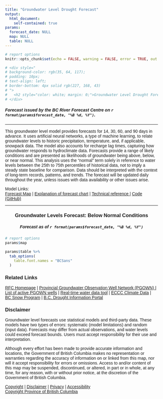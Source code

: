 ```yaml
---
title: "Groundwater Level Drought Forecast"
output: 
  html_document:
    self-contained: true
params:
  forecast_date: NULL
  map: NULL
  table: NULL
---
```


```r
# report options
knitr::opts_chunk$set(echo = FALSE, warning = FALSE, error = TRUE, out.width = '100%')
```


<style>
@font-face {
  font-family: 'BCSans';
  src: url('fonts/BCSans-Regular.otf') format('opentype');
}

body {
  font-family: 'BCSans', sans-serif;
}
</style>


``` r
# <div style="
# background-color: rgb(35, 64, 117); 
# padding: 10px; 
# text-align: left;
# border-bottom: 4px solid rgb(227, 168, 43)
# ">
#   <h2 style="color: white; margin: 0;">Groundwater Level Drought Forecast</h1>
# </div>
```

##### Forecast issued by the BC River Forecast Centre on `r format(params$forecast_date, "%B %d, %Y")`.

---

This groundwater level model provides forecasts for 14, 30, 60, and 90 days in advance. It uses artificial neural networks, a type of machine learning, to relate groundwater levels to historic precipitation, temperature, and, if applicable, snowpack data. The model also accounts for recharge lag times, capturing how groundwater responds to hydroclimate data. Forecasts provide a range of likely conditions and are presented as likelihoods of groundwater being above, below, or near normal. This analysis uses the “normal” term solely in reference to water levels between the 25th to 75th percentiles of historical data, not to imply a steady state baseline for comparison. Data should be interpreted with the context of long-term records, patterns, and trends. The forecast will be updated daily throughout the year, unless issues with data availability or other issues arise.

Model Links:<br>
<u><a href=https://nrs.objectstore.gov.bc.ca/rfc-conditions/groundwater_forecast/outputs/Groundwater_Drought_Forecast_Map.html target='_blank' >Forecast Map</a></u> | <u><a href=https://nrs.objectstore.gov.bc.ca/rfc-conditions/groundwater_forecast/documentation/gw_forecast_chart_details.pdf target='_blank' >Explanation of forecast chart</a></u>
| <u><a href=https://www2.gov.bc.ca/gov/content/environment/air-land-water/water/drought-flooding-dikes-dams/river-forecast-centre target='_blank' >Technical reference </a></u>
| <u><a href=https://github.com/bcgov/rfc-groundwater-forecast target='_blank' >Code (GitHub)</a></u>


---


<h3 style="text-align: center;">Groundwater Levels Forecast: Below Normal Conditions</h3>
<h5 style="text-align: center;">
Forecast as of `r format(params$forecast_date, "%B %d, %Y")`
</h5>


```r
# report options
params$map
```

```r
params$table %>%
  tab_options(
    table.font.names = "BCSans"
  )
```




### Related Links

<u><a href=https://www2.gov.bc.ca/gov/content/environment/air-land-water/water/drought-flooding-dikes-dams/river-forecast-centre target='_blank' >RFC Homepage</a></u>
| <u><a href=https://www2.gov.bc.ca/gov/content/environment/air-land-water/water/groundwater-wells-aquifers/groundwater-observation-well-network target='_blank' > Provincial Groundwater Observation Well Network (PGOWN) </a></u>
| <u><a href=https://www2.gov.bc.ca/gov/content/environment/air-land-water/water/groundwater-wells-aquifers/groundwater-observation-well-network/active-wells target='_blank' >List of active PGOWN wells</a></u>
| <u><a href=https://bcmoe-prod.aquaticinformatics.net/ target='_blank' >Real-time water data tool</a></u>
| <u><a href=https://climate.weather.gc.ca/ target='_blank' >ECCC Climate Data</a></u>
| <u><a href=https://www2.gov.bc.ca/gov/content/environment/air-land-water/water/water-science-data/water-data-tools/snow-survey-data target='_blank' >BC Snow Program</a></u>
| <u><a href=https://droughtportal.gov.bc.ca/ target='_blank' >B.C. Drought Information Portal</a></u>

\columnbreak

### Disclaimer

Groundwater level forecasts use statistical models and third-party data. These models have two types of errors: systematic (model limitations) and random (input data). Forecasts may differ from actual observations, and water levels could exceed forecast bounds. Users must accept responsibility for their use and interpretation.

Although every effort has been made to provide accurate information and locations, the Government of British
Columbia makes no representation or warranties regarding the accuracy of information on or linked from this map, nor will
it accept responsibility for errors or omissions. Access to and/or content of this map may be suspended,
discontinued, or altered, in part or in whole, at any time, for any reason, with or without prior notice,
at the discretion of the Government of British Columbia.

<u><a href=https://www2.gov.bc.ca/gov/content/home/copyright target='_blank' >Copyright</a></u>
| <u><a href=https://www2.gov.bc.ca/gov/content/home/disclaimer target='_blank' >Disclaimer</a></u>
| <u><a href=http://www2.gov.bc.ca/gov/admin/privacy.page target='_blank' >Privacy</a></u>
| <u><a href=https://www2.gov.bc.ca/gov/content/home/accessible-government target='_blank' >Accessibility</a></u>
<br><u><a href=https://www2.gov.bc.ca/gov/content/home/copyright target='_blank' > Copyright Province of British Columbia </a></u>

